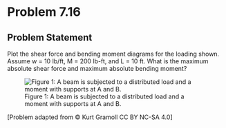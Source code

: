 # Problem 7.16 {.unnumbered}

## Problem Statement

Plot the shear force and bending moment diagrams for the loading shown. Assume w = 10 lb/ft, M = 200 lb-ft, and L = 10 ft. What is the maximum absolute shear force and maximum absolute bending moment?


![Figure 1: A beam is subjected to a distributed load and a moment with supports at A and B. ](images/322.png){fig-alt="A beam is subjected to a distributed load, w between B and C. A moment is applied clockwise at the left end of the beam. The distance between A and B is L and the distance between B and C is L."}

\[Problem adapted from © Kurt Gramoll CC BY NC-SA 4.0\]